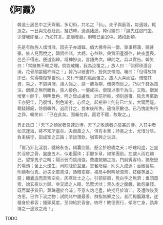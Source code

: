 # 《阿霞》

> 韓道士居邑中之天齊廟，多幻術，共名之「仙」。先子與最善，每適城，輒造之。一日與先叔赴邑，擬訪韓，適遇諸途。韓付鑰曰：「請先往啟門坐，少旋我即至。」乃如其言。詣廟發扃，則韓已坐室中。諸如此類。
>
> 先是有敝族人嗜博賭，因先子亦識韓。值大佛寺來一僧，專事樗蒲，賭甚豪。族人見而悅之，罄資往賭，大虧。心益熱，典質田產復往，終夜盡喪。邑邑不得志，便道詣韓，精神慘淡，言語失次。韓問之，具以實告。韓笑曰：「常賭無不輸之理。倘能戒賭，我為汝覆之。」族人曰：「倘得珠還合浦，花骨頭當鐵杵碎之！」韓乃以紙書符，授佩衣帶間。囑曰：「但得故物即已，勿得隴復望蜀也。」又付千錢約贏而償之。族人大喜而往。僧驗其資，易之，不屑與賭。族人強之，請一擲為期，僧笑而從之。乃以千錢為孤注，僧擲之無所勝負，族人接色，一擲成採。僧復以兩千為注。又敗。僧漸增至十餘千，明明梟色，呵之皆成盧雉，計前所輸，頃刻盡覆。陰念再贏數千亦更佳，乃復博，則色漸劣。心怪之，起視帶上則符已亡矣，大驚而罷。載錢歸廟，除償韓外，追而計之，並末後所失，適符原數也。已乃愧謝失符之罪，韓笑曰：「已在此矣。固囑勿貪，而君不聽，故取之。」
>
> 異史氏曰：「天下之傾家者莫速於博，天下之敗德者亦莫甚於博。入其中者如沉迷海，將不知所底矣。夫商農之人，俱有本業；詩書之士，尤惜分陰。負耒橫徑，固成家之正路；清談薄飲，猶寄興之生涯。
>
> 「爾乃狎比淫朋，纏綿永夜。傾囊倒篋，懸金於嶮巇之天；呼雉呵盧，乞靈於淫昏之骨，盤施五木，似走圓珠；手握多章，如擎團扇。左覷人而右顧己，望穿鬼子之睛；陽示弱而陰用強，費盡魍魎之技。門前賓客待，猶戀戀於場頭；舍上火煙生，尚眈眈於盆里。忘餐廢寢，則久入成迷；舌敝唇焦，則相看似鬼。迨夫全軍盡沒，熱眼空窺。視局中則叫號濃焉，技癢英雄之臆；顧囊底而貫索空矣，灰寒壯士之心。引頸徘徊，覺白手之無濟；垂頭蕭索，始玄夜以方歸。幸交謫之人眠，恐驚犬吠；苦久虛之腹餓，敢怨羹殘。既而鬻子質田，冀珠還於合浦；不意火灼毛盡，終撈月於滄江。及遭敗後我方思，已作下流之物；試問賭中誰最善，群指無褲之公。甚而枵腹難堪，遂棲身於暴客；搔頭莫度，至仰給於香奩。嗚呼！敗德喪行，傾財亡身，孰非博之一途致之哉！」

TODO
